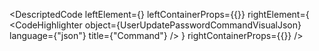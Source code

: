 
<DescriptedCode
  leftElement={<UserUpdatePasswordCommandDesc />}
  leftContainerProps={{}}
  rightElement={
    <CodeHighlighter
      object={UserUpdatePasswordCommandVisualJson}
      language={"json"}
      title={"Command"}
    />
  }
  rightContainerProps={{}}
/>

